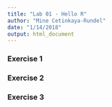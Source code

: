 ```yaml
---
title: "Lab 01 - Hello R"
author: "Mine Cetinkaya-Rundel"
date: "1/14/2018"
output: html_document
---                                                                                                                                                                                                                                                                                                                                                                                                                                                                                                                                                                                                                                                                                                                                                                                                                                                                                                                                                                                                             
```


### Exercise 1

### Exercise 2

### Exercise 3

